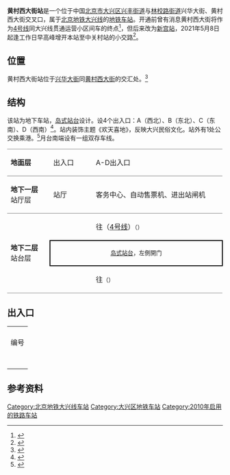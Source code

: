 {{noteTA
|G1=Railway}}
{{Infobox station
|name = 黄村西大街
|eng_name = Huangcun Xidajie<ref>{{cite web |title=JPG格式线路图下载 |url=https://www.bjsubway.com/jpg.html |website=北京地铁 |accessdate=2020-12-30}}</ref>
|linecolour = {{北京地铁颜色|大}}
|image = Platform of Huangcun Xidajie Station (20210622115450).jpg
|caption = 黄村西大街站站台
|other_name = 
|country = {{PRC}}
|borough = [[北京市|北京市]][[大兴区|大兴区]][[兴丰街道|兴丰街道]]与[[林校路街道|林校路街道]]
|address = 兴华大街、黄村西大街交叉口
|coordinates = {{coord|39|43|39.10|N|116|19|35.55|E|type:railwaystation|display=inline,title}}
|elevation = 
|operator = [[京港地铁|北京京港地铁有限公司]]
|lines = {{北京地铁线路名|大|SL}}
|distance = 
|platform = 1座[[岛式站台|岛式站台]]
|tracks = 2条
|bus_routes = 
|bus_stands = 
|connections = 公交站：黄村西大街
|structure = 地下车站
|hall = 普通站厅
|depth = 
|levels = 
|interchange = 
|exits = 4個
|lift = 
|escalator = 
|architect = 
|architectural_style = 
|colour = 青色
|type = 
|status = 运营中
|code = 
|zone = 
|classification = 
|website = 
|built = 
|opened = 2010年12月30日
|pass_year = 
|passengers = 
|pass_system = 
|pass_rank = 
|mpassengers = 
|trains = 
|station_hours = 
|hours = 
|first = {{北京地铁线路名|大|S}}
:往{{北京地铁起讫站|4|L}}：05:15
:往{{北京地铁起讫站|大兴|R}}：06:10
|last = {{北京地铁线路名|大|S}}
:往{{北京地铁起讫站|4|L}}：22:55
:往{{北京地铁起讫站|大兴|R}}：23:47
|adjacent = {{Adjacent stations|system=北京地铁|line=大|left=清源路|right=黄村火车站|note-left=1.214km|note-mid=距离[[公益西桥站|公益西桥]]14.348km|note-right=0.987km}}
|other_services = 
|route_map = {{Routemap|inline=yes|map=
utSTRf\utSTRg~~ ~~{{rmr|Licon=U|{{stl|北京地铁|清源路}}}}
utSTR+BSl\utSTR+BSr
utSTR+BSl\utSTR+BSr
utSTRc2\utABZg3\utABZg2\utSTRc3
utSTR+1\utABZg2!~utSTRc4\utABZg3!~utSTRc1\utSTR+4
utSTR\utABZg+1\utABZg+4\utSTR
utSTR\utSTR\utSTR\utSTR
utSTR+tc2\utABZg3\utABZg2\utSTR+tc3
utABZg+1\utSTR+tc4\utSTR+tc1\utABZg+4
utSTR2\utENDEe\utENDEe\utSTR3
utSTRc1\utSTR+4\utSTR+1\utSTRc4
utSTRf\utSTRg~~ ~~{{rmr|Licon=D|{{stl|北京地铁|黄村火车站}}}}
}}
}}
'''黄村西大街站'''是一个位于中国[[北京市|北京市]][[大兴区|大兴区]][[兴丰街道|兴丰街道]]与[[林校路街道|林校路街道]]兴华大街、黄村西大街交叉口，属于[[北京地铁|北京地铁]][[北京地铁大兴线|大兴线]]的[[地铁车站|地铁车站]]。开通前曾有消息黄村西大街将作为[[北京地铁4号线|4号线]]同大兴线贯通运营小区间车的终点<ref>{{cite web|url=http://www.gmw.cn/content/2010-05/23/content_1129307.htm|title=4 号线年底“兼并”大兴线 |publisher=[[光明网_(中国)|光明网]]|date=2010-05-23|accessdate=2010-06-23}}</ref>，但后来改为[[新宫站_(北京)|新宫站]]，2021年5月8日起逢工作日早高峰增开本站至中关村站的小交路<ref>{{cite news|author=孙宏阳; 程功|url=https://news.bjd.com.cn/2021/05/08/82667t100.html|title=进城“长龙”没有了！北京地铁大兴线缩短发车间隔，西红门站不限流了|publisher=北京日报客户端|date=2021-05-08|accessdate=2021-06-23}}</ref>。

== 位置 ==
黄村西大街站位于[[兴华大街|兴华大街]]同[[黄村西大街|黄村西大街]]的交汇处。<ref>{{cite web|url=http://www.bjghw.gov.cn/web/static/articles/catalog_14300/article_ff80808123fa497b0124529f19b30013/ff80808123fa497b0124529f19b30013.html|title=轨道交通大兴线规划方案公告|publisher=[[北京市规划委员会|北京市规划委员会]]|date=2009-10-14|accessdate=2010-11-27|archive-url=https://web.archive.org/web/20101227061642/http://www.bjghw.gov.cn/web/static/articles/catalog_14300/article_ff80808123fa497b0124529f19b30013/ff80808123fa497b0124529f19b30013.html|archive-date=2010-12-27|dead-url=yes}}</ref>

== 结构 ==
该站为地下车站，[[岛式站台|岛式站台]]设计。设4个出入口：A（西北）、B（东北）、C（东南）、D（西南）<ref>{{cite web|url=http://www.mtr.bj.cn/services/peripheral.htm|title=车站周边信息|publisher=[[北京京港地铁有限公司|北京京港地铁有限公司]]|accessdate=2010-12-18|archive-date=2010-06-16|archive-url=https://web.archive.org/web/20100616155157/http://www.mtr.bj.cn/services/peripheral.htm|dead-url=no}}</ref>。站内装饰主题《欢天喜地》，反映大兴民俗文化。站外有1处公交换乘港。<ref>{{citeweb|url=http://zw.bjjtw.gov.cn/jtzw/dtxx/201010/t20101029_38915.htm|title=走近轨道交通大兴线|date=2010-10-29|accessdate=2010-11-27|publisher=[[北京市交通委员会|北京市交通委员会]]}}{{dead link|date=十一月 2017 |bot=InternetArchiveBot }}</ref>月台南端设有一组双存车线。

{|cellspacing=0 cellpadding=3
|style="border-bottom:solid 1px gray;border-top:solid 1px gray;" width=100|'''地面层'''
|style="border-top:solid 1px gray;border-bottom:solid 1px gray;" width=100|出入口
|style="border-top:solid 1px gray;border-bottom:solid 1px gray;" width=350|A-D出入口
|-
|style="border-bottom:solid 1px gray;"|'''地下一层'''<br />站厅层
|style="border-bottom:solid 1px gray;"|站厅
|style="border-bottom:solid 1px gray;"|客务中心、自动售票机、进出站闸机
|-
|style="border-bottom:solid 1px gray;" rowspan=3|'''地下二层'''<br />站台层
|{{arrow|L}}
|{{北京地铁线路名|大|c}}往{{站|安河桥北}}（[[北京地铁4号线|4号线]]）<small>（{{站|清源路}}）
|-
|style="border-top:solid 2px black;border-right:solid 2px black;border-left:solid 2px black;border-bottom:solid 2px black;" colspan=2|<center><small>[[岛式站台|岛式站台]]，左側開门</small></center>
|-
|style="border-bottom:solid 1px gray;"|{{arrow|R}}
|style="border-bottom:solid 1px gray;"|{{北京地铁线路名|大|c}}往{{站|天宫院}}<small>（{{站|黄村火车站|黄村火车站|地铁}}）
|}

== 出入口 ==
{| class="wikitable"
| colspan="6" align="center" bgcolor="{{北京地铁颜色|大}}" |
|-
! 编号
! 指示
! 建议前往的目的地
! 图片
! 无障碍设施
|-
|{{港鐵出口|A}}
|兴华大街，黄村西大街
|
|[[File:Missing_image_text.svg|210x210像素]]
|{{n/a}}
|-
|{{港鐵出口|B}}
|兴华大街，黄村西大街
|
|[[File:Missing_image_text.svg|210x210像素]]
|{{n/a}}
|-
|{{港鐵出口|C|附=升}}
|兴华大街，黄村西大街
|
|[[File:Missing_image_text.svg|210x210像素]]
|[[File:Missing_image_text.svg|210x210像素]]
|-
|{{港鐵出口|D}}
|兴华大街，黄村西大街
|
|[[File:Missing_image_text.svg|210x210像素]]
|{{n/a}}
|-
| colspan="5" bgcolor="#EEEEEE" | {{港鐵出口|註=升}}
|}

== 参考资料 ==
{{Commonscat|Huangcun Xidajie station}}
{{reflist}}

{{北京地铁大兴线}}

[[Category:北京地铁大兴线车站|Category:北京地铁大兴线车站]]
[[Category:大兴区地铁车站|Category:大兴区地铁车站]]
[[Category:2010年启用的铁路车站|Category:2010年启用的铁路车站]]